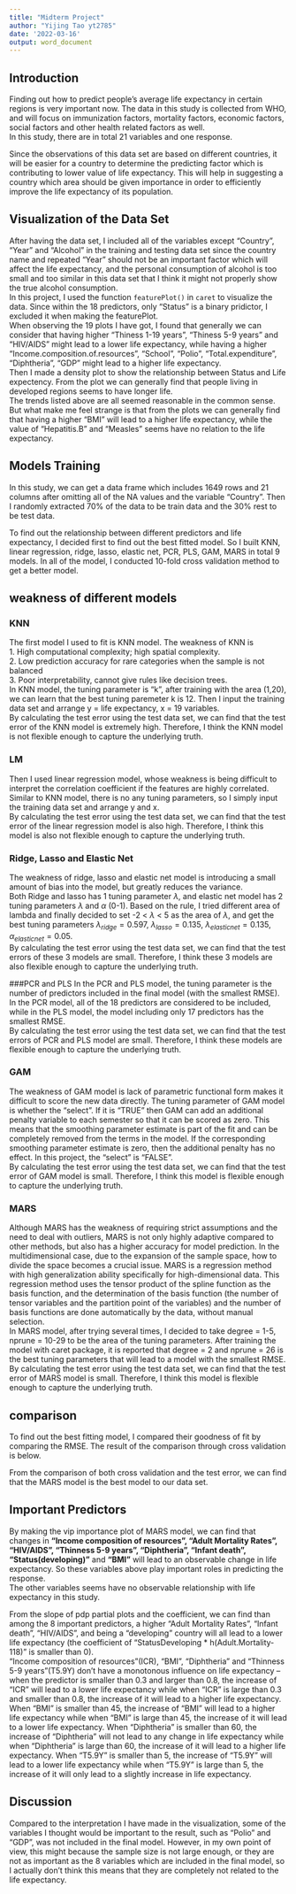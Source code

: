 ```yaml
---
title: "Midterm Project"
author: "Yijing Tao yt2785"
date: '2022-03-16'
output: word_document   
---
```

## Introduction
Finding out how to predict people's average life expectancy in certain regions is very important now. The data in this study is collected from WHO, and will focus on immunization factors, mortality factors, economic factors, social factors and other health related factors as well. \
In this study, there are in total 21 variables and one response.\

Since the observations of this data set are based on different countries, it will be easier for a country to determine the predicting factor which is contributing to lower value of life expectancy. This will help in suggesting a country which area should be given importance in order to efficiently improve the life expectancy of its population.\

## Visualization of the Data Set
After having the data set, I included all of the variables except "Country", "Year" and "Alcohol" in the training and testing data set since the country name and repeated "Year" should not be an important factor which will affect the life expectancy, and the personal consumption of alcohol is too small and too similar in this data set that I think it might not properly show the true alcohol consumption. \
In this project, I used the function `featurePlot()` in `caret` to visualize the data. Since within the 18 predictors, only "Status" is a binary pridictor, I excluded it when making the featurePlot. \
When observing the 19 plots I have got, I found that generally we can consider that having higher "Thiness 1-19 years", "Thiness 5-9 years" and "HIV/AIDS" might lead to a lower life expectancy, while having a higher "Income.composition.of.resources", "School", "Polio", "Total.expenditure", "Diphtheria", "GDP" might lead to a higher life expectancy.\
Then I made a density plot to show the relationship between Status and Life expectency. From the plot we can generally find that people living in developed regions seems to have longer life.\
The trends listed above are all seemed reasonable in the common sense. But what make me feel strange is that from the plots we can generally find that having a higher "BMI" will lead to a higher life expectancy, while the value of "Hepatitis.B" and "Measles" seems have no relation to the life expectancy. 

## Models Training
In this study, we can get a data frame which includes 1649 rows and 21 columns after omitting all of the NA values and the variable "Country". Then I randomly extracted 70% of the data to be train data and the 30% rest to be test data.

To find out the relationship between different predictors and life expectancy, I decided first to find out the best fitted model. So I built KNN, linear regression, ridge, lasso, elastic net, PCR, PLS, GAM, MARS in total 9 models. In all of the model, I conducted 10-fold cross validation method to get a better model.

## weakness of different models
### KNN
The first model I used to fit is KNN model. The weakness of KNN is\
1. High computational complexity; high spatial complexity.\
2. Low prediction accuracy for rare categories when the sample is not balanced\
3. Poor interpretability, cannot give rules like decision trees.\
In KNN model, the tuning parameter is "k", after training with the area (1,20), we can learn that the best tuning paremeter k is 12. Then I input the training data set and arrange y = life expectancy, x = 19 variables.\
By calculating the test error using the test data set, we can find that the test error of the KNN model is extremely high. Therefore, I think the KNN model is not flexible enough to capture the underlying truth.

### LM
Then I used linear regression model, whose weakness is being difficult to interpret the correlation coefficient if the features are highly correlated.\
Similar to KNN model, there is no any tuning parameters, so I simply input the training data set and arrange y and x.\
By calculating the test error using the test data set, we can find that the test error of the linear regression model is also high. Therefore, I think this model is also not flexible enough to capture the underlying truth.

### Ridge, Lasso and Elastic Net
The weakness of ridge, lasso and elastic net model is introducing a small amount of bias into the model, but greatly reduces the variance.\
Both Ridge and lasso has 1 tuning parameter $\lambda$, and elastic net model has 2 tuning parameters $\lambda$ and $\alpha$ (0-1). Based on the rule, I tried different area of lambda and finally decided to set -2 < $\lambda$ < 5 as the area of $\lambda$, and get the best tuning parameters $\lambda_{ridge} = 0.597$, $\lambda_{lasso} = 0.135$, $\lambda_{elastic net} = 0.135$, $\alpha_{elastic net} = 0.05$.\
By calculating the test error using the test data set, we can find that the test errors of these 3 models are small. Therefore, I think these 3 models are also flexible enough to capture the underlying truth.

###PCR and PLS
In the PCR and PLS model, the tuning parameter is the number of predictors included in the final model (with the smallest RMSE). In the PCR model, all of the 18 predictors are considered to be included, while in the PLS model, the model including only 17 predictors has the smallest RMSE.\
By calculating the test error using the test data set, we can find that the test errors of PCR and PLS model are small. Therefore, I think these models are flexible enough to capture the underlying truth.

### GAM
The weakness of GAM model is lack of parametric functional form makes it difficult to score the new data directly.
The tuning parameter of GAM model is whether the "select". If it is "TRUE" then GAM can add an additional penalty variable to each semester so that it can be scored as zero. This means that the smoothing parameter estimate is part of the fit and can be completely removed from the terms in the model. If the corresponding smoothing parameter estimate is zero, then the additional penalty has no effect. In this project, the "select" is "FALSE".\
By calculating the test error using the test data set, we can find that the test error of GAM model is small. Therefore, I think this model is flexible enough to capture the underlying truth.

### MARS
Although MARS has the weakness of requiring strict assumptions and the need to deal with outliers, MARS is not only highly adaptive compared to other methods, but also has a higher accuracy for model prediction. In the multidimensional case, due to the expansion of the sample space, how to divide the space becomes a crucial issue. MARS is a regression method with high generalization ability specifically for high-dimensional data. This regression method uses the tensor product of the spline function as the basis function, and the determination of the basis function (the number of tensor variables and the partition point of the variables) and the number of basis functions are done automatically by the data, without manual selection. \
In MARS model, after trying several times, I decided to take degree = 1-5, nprune = 10-29 to be the area of the tuning parameters. After training the model with caret package, it is reported that degree = 2 and nprune = 26 is the best tuning parameters that will lead to a model with the smallest RMSE.\
By calculating the test error using the test data set, we can find that the test error of MARS model is small. Therefore, I think this model is flexible enough to capture the underlying truth.

## comparison
To find out the best fitting model, I compared their goodness of fit by comparing the RMSE. 
The result of the comparison through cross validation is below.

From the comparison of both cross validation and the test error, we can find that the MARS model is the best model to our data set.

## Important Predictors
By making the vip importance plot of MARS model, we can find that changes in **"Income composition of resources", "Adult Mortality Rates", "HIV/AIDS", "Thinness 5-9 years", "Diphtheria", "Infant death", "Status(developing)"** and **"BMI"** will lead to an observable change in life expectancy. So these variables above play important roles in predicting the response.\
The other variables seems have no observable relationship with life expectancy in this study. 

From the slope of pdp partial plots and the coefficient, we can find than among the 8 important predictors, a higher "Adult Mortality Rates", "Infant death", "HIV/AIDS", and being a "developing" country will all lead to a lower life expectancy (the coefficient of "StatusDeveloping * h(Adult.Mortality-118)" is smaller than 0). \
"Income composition of resources"(ICR), "BMI", "Diphtheria" and "Thinness 5-9 years"(T5.9Y) don't have a monotonous influence on life expectancy -- when the predictor is smaller than 0.3 and larger than 0.8, the increase of "ICR" will lead to a lower life expectancy while when "ICR" is large than 0.3 and smaller than 0.8, the increase of it will lead to a higher life expectancy. When "BMI" is smaller than 45, the increase of "BMI" will lead to a higher life expectancy while when "BMI" is large than 45, the increase of it will lead to a lower life expectancy. When "Diphtheria" is smaller than 60, the increase of "Diphtheria" will not lead to any change in life expectancy while when "Diphtheria" is large than 60, the increase of it will lead to a higher life expectancy. When "T5.9Y" is smaller than 5, the increase of "T5.9Y" will lead to a lower life expectancy while when "T5.9Y" is large than 5, the increase of it will only lead to a slightly increase in life expectancy.

## Discussion
Compared to the interpretation I have made in the visualization, some of the variables I thought would be important to the result, such as "Polio" and "GDP", was not included in the final model. However, in my own point of view, this might because the sample size is not large enough, or they are not as important as the 8 variables which are included in the final model, so I actually don't think this means that they are completely not related to the life expectancy.
